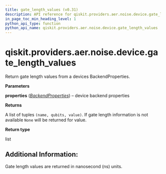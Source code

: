 ```yaml
---
title: gate_length_values (v0.31)
description: API reference for qiskit.providers.aer.noise.device.gate_length_values in qiskit v0.31
in_page_toc_min_heading_level: 1
python_api_type: function
python_api_name: qiskit.providers.aer.noise.device.gate_length_values
---
```


<span id="qiskit-providers-aer-noise-device-gate-length-values" />

# qiskit.providers.aer.noise.device.gate\_length\_values

<Function id="qiskit.providers.aer.noise.device.gate_length_values" isDedicatedPage={true} github="https://github.com/qiskit/qiskit-aer/tree/stable/0.9/qiskit/providers/aer/noise/device/parameters.py" signature="gate_length_values(properties)">
  Return gate length values from a devices BackendProperties.

  **Parameters**

  **properties** ([*BackendProperties*](qiskit.providers.models.BackendProperties "qiskit.providers.models.BackendProperties")) – device backend properties

  **Returns**

  A list of tuples `(name, qubits, value)`. If gate length information is not available `None` will be returned for value.

  **Return type**

  list

  ## Additional Information:

  Gate length values are returned in nanosecond (ns) units.
</Function>

